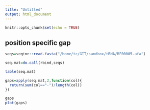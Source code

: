 ```yaml
---
title: "Untitled"
output: html_document
---
```


```r
knitr::opts_chunk$set(echo = TRUE)
```

## position specific gap

```r
seqs=seqinr::read.fasta("/home/tc/GIT/sandbox/tRNA/RF00005.afa")

seq.mat=do.call(rbind,seqs)
```

```r
table(seq.mat)
```

```r
gaps=apply(seq.mat,2,function(col){
  return(sum(col=="-")/length(col))
})

gaps
plot(gaps)
```


